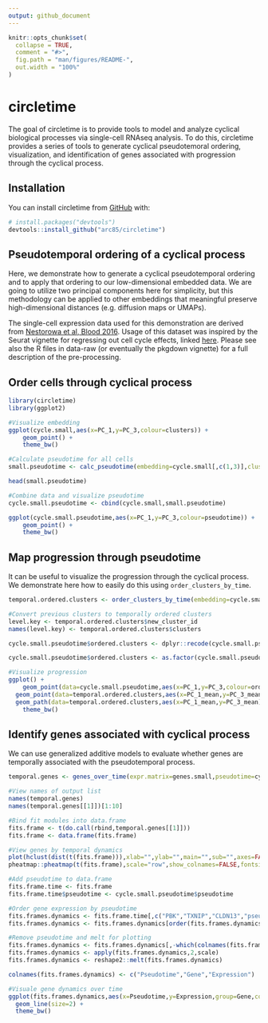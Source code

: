```yaml
---
output: github_document
---
```


<!-- README.md is generated from README.Rmd. Please edit that file -->

```r
knitr::opts_chunk$set(
  collapse = TRUE,
  comment = "#>",
  fig.path = "man/figures/README-",
  out.width = "100%"
)
```
# circletime

<!-- badges: start -->
<!-- badges: end -->

The goal of circletime is to provide tools to model and analyze cyclical biological processes via single-cell RNAseq analysis. To do this, circletime provides a series of tools to generate cyclical pseudotemoral ordering, visualization, and identification of genes associated with progression through the cyclical process.

## Installation

You can install circletime from [GitHub](https://github.com/) with:

``` r
# install.packages("devtools")
devtools::install_github("arc85/circletime")
```
## Pseudotemporal ordering of a cyclical process

Here, we demonstrate how to generate a cyclical pseudotemporal ordering and to apply that ordering to our low-dimensional embedded data. We are going to utilize two principal components here for simplicity, but this methodology can be applied to other embeddings that meaningful preserve high-dimensional distances (e.g. diffusion maps or UMAPs).

The single-cell expression data used for this demonstration are derived from [Nestorowa et al, Blood 2016](https://pubmed.ncbi.nlm.nih.gov/27365425/). Usage of this dataset was inspired by the Seurat vignette for regressing out cell cycle effects, linked [here](https://satijalab.org/seurat/v3.2/cell_cycle_vignette.html). Please see also the R files in data-raw (or eventually the pkgdown vignette) for a full description of the pre-processing.

## Order cells through cyclical process

```r
library(circletime)
library(ggplot2)

#Visualize embedding
ggplot(cycle.small,aes(x=PC_1,y=PC_3,colour=clusters)) +
	geom_point() +
	theme_bw()

#Calculate pseudotime for all cells
small.pseudotime <- calc_pseudotime(embedding=cycle.small[,c(1,3)],clusters=cycle.small$clusters)

head(small.pseudotime)

#Combine data and visualize pseudotime
cycle.small.pseudotime <- cbind(cycle.small,small.pseudotime)

ggplot(cycle.small.pseudotime,aes(x=PC_1,y=PC_3,colour=pseudotime)) +
	geom_point() +
	theme_bw()

```

## Map progression through pseudotime

It can be useful to visualize the progression through the cyclical process. We demonstrate here how to easily do this using `order_clusters_by_time`.

```r

temporal.ordered.clusters <- order_clusters_by_time(embedding=cycle.small.pseudotime[,c(1,3)],clusters=cycle.small.pseudotime$clusters,pseudotime=cycle.small.pseudotime$pseudotime)

#Convert previous clusters to temporally ordered clusters
level.key <- temporal.ordered.clusters$new_cluster_id
names(level.key) <- temporal.ordered.clusters$clusters

cycle.small.pseudotime$ordered.clusters <- dplyr::recode(cycle.small.pseudotime$clusters,!!!level.key)

cycle.small.pseudotime$ordered.clusters <- as.factor(cycle.small.pseudotime$ordered.clusters)

#Visualize progression
ggplot() +
	geom_point(data=cycle.small.pseudotime,aes(x=PC_1,y=PC_3,colour=ordered.clusters)) +
  geom_point(data=temporal.ordered.clusters,aes(x=PC_1_mean,y=PC_3_mean),size=2) +
  geom_path(data=temporal.ordered.clusters,aes(x=PC_1_mean,y=PC_3_mean)) +
	theme_bw()

```

## Identify genes associated with cyclical process

We can use generalized additive models to evaluate whether genes are temporally associated with the pseudotemporal process.

```r

temporal.genes <- genes_over_time(expr.matrix=genes.small,pseudotime=cycle.small.pseudotime$pseudotime)

#View names of output list
names(temporal.genes)
names(temporal.genes[[1]])[1:10]

#Bind fit modules into data.frame
fits.frame <- t(do.call(rbind,temporal.genes[[1]]))
fits.frame <- data.frame(fits.frame)

#View genes by temporal dynamics
plot(hclust(dist(t(fits.frame))),xlab="",ylab="",main="",sub="",axes=FALSE,cex=0.8)
pheatmap::pheatmap(t(fits.frame),scale="row",show_colnames=FALSE,fontsize=6)

#Add pseudotime to data.frame
fits.frame.time <- fits.frame
fits.frame.time$pseudotime <- cycle.small.pseudotime$pseudotime

#Order gene expression by pseudotime
fits.frames.dynamics <- fits.frame.time[,c("PBK","TXNIP","CLDN13","pseudotime")]
fits.frames.dynamics <- fits.frames.dynamics[order(fits.frames.dynamics$pseudotime),]

#Remove pseudotime and melt for plotting
fits.frames.dynamics <- fits.frames.dynamics[,-which(colnames(fits.frames.dynamics)=="pseudotime")]
fits.frames.dynamics <- apply(fits.frames.dynamics,2,scale)
fits.frames.dynamics <- reshape2::melt(fits.frames.dynamics)

colnames(fits.frames.dynamics) <- c("Pseudotime","Gene","Expression")

#Visuale gene dynamics over time
ggplot(fits.frames.dynamics,aes(x=Pseudotime,y=Expression,group=Gene,colour=Gene)) +
  geom_line(size=2) +
  theme_bw()

```
